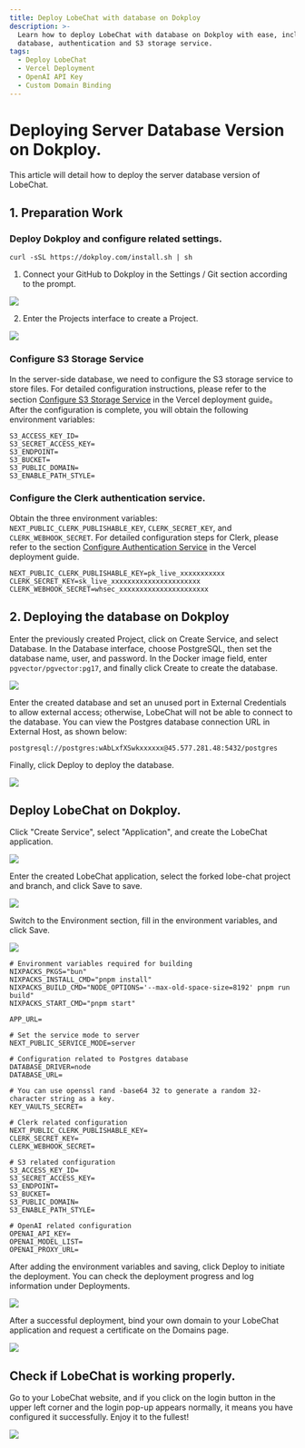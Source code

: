 ```yaml
---
title: Deploy LobeChat with database on Dokploy
description: >-
  Learn how to deploy LobeChat with database on Dokploy with ease, including:
  database, authentication and S3 storage service.
tags:
  - Deploy LobeChat
  - Vercel Deployment
  - OpenAI API Key
  - Custom Domain Binding
---
```


# Deploying Server Database Version on Dokploy.

This article will detail how to deploy the server database version of LobeChat.

## 1. Preparation Work

### Deploy Dokploy and configure related settings.

```shell
curl -sSL https://dokploy.com/install.sh | sh
```

1. Connect your GitHub to Dokploy in the Settings / Git section according to the prompt.

![](https://github.com/user-attachments/assets/c75eb19e-e0f5-4135-91e4-55be8be8a996)

2. Enter the Projects interface to create a Project.

![](https://github.com/user-attachments/assets/4e04928d-0171-48d1-afff-e22fc2faaf4e)

### Configure S3 Storage Service

In the server-side database, we need to configure the S3 storage service to store files. For detailed configuration instructions,  please refer to the section [Configure S3 Storage Service](https://lobehub.com/docs/self-hosting/server-database/vercel#3-configure-s-3-storage-service) in the Vercel deployment guide。After the configuration is complete, you will obtain the following environment variables:

```shell
S3_ACCESS_KEY_ID=
S3_SECRET_ACCESS_KEY=
S3_ENDPOINT=
S3_BUCKET=
S3_PUBLIC_DOMAIN=
S3_ENABLE_PATH_STYLE=
```

### Configure the Clerk authentication service.

Obtain the three environment variables: `NEXT_PUBLIC_CLERK_PUBLISHABLE_KEY`, `CLERK_SECRET_KEY`, and `CLERK_WEBHOOK_SECRET`. For detailed configuration steps for Clerk, please refer to the section [Configure Authentication Service](https://lobehub.com/docs/self-hosting/server-database/vercel#2-configure-authentication-service) in the Vercel deployment guide.

```shell
NEXT_PUBLIC_CLERK_PUBLISHABLE_KEY=pk_live_xxxxxxxxxxx
CLERK_SECRET_KEY=sk_live_xxxxxxxxxxxxxxxxxxxxxx
CLERK_WEBHOOK_SECRET=whsec_xxxxxxxxxxxxxxxxxxxxxx
```

## 2. Deploying the database on Dokploy

Enter the previously created Project, click on Create Service, and select Database. In the Database interface, choose PostgreSQL, then set the database name, user, and password. In the Docker image field, enter `pgvector/pgvector:pg17`, and finally click Create to create the database.

![](https://github.com/user-attachments/assets/97899819-278f-42fd-804a-144d521d4b4f)

Enter the created database and set an unused port in External Credentials to allow external access; otherwise, LobeChat will not be able to connect to the database.
You can view the Postgres database connection URL in External Host, as shown below:

```shell
postgresql://postgres:wAbLxfXSwkxxxxxx@45.577.281.48:5432/postgres
```

Finally, click Deploy to deploy the database.

![](https://github.com/user-attachments/assets/b4e89dd4-877b-43fe-aa42-4680de17ba8e)

## Deploy LobeChat on Dokploy.

Click "Create Service", select "Application", and create the LobeChat application.

![](https://github.com/user-attachments/assets/4cbbbcce-36be-48ff-bb0b-31607a0bba5c)

Enter the created LobeChat application, select the forked lobe-chat project and branch, and click Save to save.

![](https://github.com/user-attachments/assets/2bb4c09d-75bb-4c46-bb2f-faf538308305)

Switch to the Environment section, fill in the environment variables, and click Save.

![](https://github.com/user-attachments/assets/0f79c266-cce5-4936-aabd-4c8f19196d91)

```shell
# Environment variables required for building
NIXPACKS_PKGS="bun"
NIXPACKS_INSTALL_CMD="pnpm install"
NIXPACKS_BUILD_CMD="NODE_OPTIONS='--max-old-space-size=8192' pnpm run build"
NIXPACKS_START_CMD="pnpm start"

APP_URL=

# Set the service mode to server
NEXT_PUBLIC_SERVICE_MODE=server

# Configuration related to Postgres database
DATABASE_DRIVER=node
DATABASE_URL=

# You can use openssl rand -base64 32 to generate a random 32-character string as a key.
KEY_VAULTS_SECRET=

# Clerk related configuration
NEXT_PUBLIC_CLERK_PUBLISHABLE_KEY=
CLERK_SECRET_KEY=
CLERK_WEBHOOK_SECRET=

# S3 related configuration
S3_ACCESS_KEY_ID=
S3_SECRET_ACCESS_KEY=
S3_ENDPOINT=
S3_BUCKET=
S3_PUBLIC_DOMAIN=
S3_ENABLE_PATH_STYLE=

# OpenAI related configuration
OPENAI_API_KEY=
OPENAI_MODEL_LIST=
OPENAI_PROXY_URL=
```

After adding the environment variables and saving, click Deploy to initiate the deployment. You can check the deployment progress and log information under Deployments.

![](https://github.com/user-attachments/assets/411e2002-61f0-4010-9841-18e88ca895ec)

After a successful deployment, bind your own domain to your LobeChat application and request a certificate on the Domains page.

![](https://github.com/user-attachments/assets/dd6bc4a4-3c20-4162-87fd-5cac57e5d7e7)

## Check if LobeChat is working properly.

Go to your LobeChat website, and if you click on the login button in the upper left corner and the login pop-up appears normally, it means you have configured it successfully. Enjoy it to the fullest!

![](https://github.com/user-attachments/assets/798ddb18-50c7-462a-a083-0c6841351d26)
